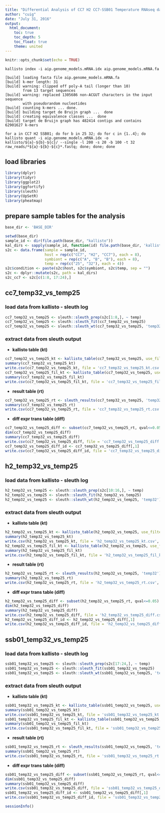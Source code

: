 ```yaml
---
title: "Differential Analysis of CC7 H2 CC7-SSB01 Temperature RNAseq data"
author: "cuig"
date: "July 31, 2016"
output:
  html_document:
    toc: true
    toc_depth: 5
    toc_float: true
    theme: united
---
```


```r
knitr::opts_chunk$set(echo = TRUE)
```


`kallisto index -i aip.genome_models.mRNA.idx aip.genome_models.mRNA.fa`

> 
```
[build] loading fasta file aip.genome_models.mRNA.fa
[build] k-mer length: 31
[build] warning: clipped off poly-A tail (longer than 10)
        from 13 target sequences
[build] warning: replaced 1305686 non-ACGUT characters in the input sequence
        with pseudorandom nucleotides
[build] counting k-mers ... done.
[build] building target de Bruijn graph ...  done
[build] creating equivalence classes ...  done
[build] target de Bruijn graph has 482414 contigs and contains 62901627 k-mers
```


```
for a in CC7 H2 SSB01; do for b in 25 32; do for c in {1..4}; do kallisto quant -i aip.genome_models.mRNA.idx -o kallisto/${a}-${b}-${c}/ --single -l 200 -s 20 -b 100 -t 32 raw_reads/*${a}-${b}-${c}*.fastq; done; done; done
```

## load libraries
```r
library(dplyr)
library(tidyr)
library(ggplot2)
library(ggfortify)
library(sleuth)
library(UpSetR)
library(pheatmap)
```

## prepare sample tables for the analysis
```r
base_dir <- 'BASE_DIR'

setwd(base_dir)
sample_id <- dir(file.path(base_dir, "kallisto"))
kal_dirs <- sapply(sample_id, function(id) file.path(base_dir, 'kallisto', id))
s2c <- data.frame(sample = sample_id, 
                  host = rep(c("CC7", "H2", "CC7"), each = 8), 
                  symbiont = rep(c("A", "B", "B"), each = 8),
                  temp = rep(c("25", "32"), each = 4))
s2c$condition <- paste(s2c$host, s2c$symbiont, s2c$temp, sep = "")
s2c <- dplyr::mutate(s2c, path = kal_dirs)
s2c_cc7 <- s2c[c(1:8, 17:24),]
```


## cc7_temp32_vs_temp25
### load data from kallisto - sleuth log
```r
cc7_temp32_vs_temp25 <- sleuth::sleuth_prep(s2c[1:8,], ~ temp)
cc7_temp32_vs_temp25 <- sleuth::sleuth_fit(cc7_temp32_vs_temp25)
cc7_temp32_vs_temp25 <- sleuth::sleuth_wt(cc7_temp32_vs_temp25, 'temp32')
```

### extract data from sleuth output
- **kallisto table (kt)**
```r
cc7_temp32_vs_temp25_kt <- kallisto_table(cc7_temp32_vs_temp25, use_filtered = FALSE, normalized = FALSE, include_covariates = FALSE)
summary(cc7_temp32_vs_temp25_kt)
write.csv(cc7_temp32_vs_temp25_kt, file = 'cc7_temp32_vs_temp25_kt.csv', row.names = FALSE)
cc7_temp32_vs_temp25_fil_kt <- kallisto_table(cc7_temp32_vs_temp25, use_filtered = TRUE, normalized = TRUE,include_covariates = FALSE)
summary(cc7_temp32_vs_temp25_fil_kt)
write.csv(cc7_temp32_vs_temp25_fil_kt, file = 'cc7_temp32_vs_temp25_fil_kt.csv', row.names = FALSE)
```

- **result table (rt)**
```r
cc7_temp32_vs_temp25_rt <- sleuth_results(cc7_temp32_vs_temp25, 'temp32')
summary(cc7_temp32_vs_temp25_rt)
write.csv(cc7_temp32_vs_temp25_rt, file = 'cc7_temp32_vs_temp25_rt.csv', row.names = FALSE)
```

- **diff expr trans table (diff)**
```r
cc7_temp32_vs_temp25_diff <- subset(cc7_temp32_vs_temp25_rt, qval<=0.05)
dim(cc7_temp32_vs_temp25_diff)
summary(cc7_temp32_vs_temp25_diff)
write.csv(cc7_temp32_vs_temp25_diff, file = 'cc7_temp32_vs_temp25_diff.csv', row.names = FALSE)
cc7_temp32_vs_temp25_diff_id <- cc7_temp32_vs_temp25_diff[,1]
write.csv(cc7_temp32_vs_temp25_diff_id, file = 'cc7_temp32_vs_temp25_diff_id.csv', row.names = FALSE)
```


## h2_temp32_vs_temp25
### load data from kallisto - sleuth log
```r
h2_temp32_vs_temp25 <- sleuth::sleuth_prep(s2c[10:16,], ~ temp)
h2_temp32_vs_temp25 <- sleuth::sleuth_fit(h2_temp32_vs_temp25)
h2_temp32_vs_temp25 <- sleuth::sleuth_wt(h2_temp32_vs_temp25, 'temp32')
```

### extract data from sleuth output
- **kallisto table (kt)**
```r
h2_temp32_vs_temp25_kt <- kallisto_table(h2_temp32_vs_temp25, use_filtered = FALSE, normalized = FALSE, include_covariates = FALSE)
summary(h2_temp32_vs_temp25_kt)
write.csv(h2_temp32_vs_temp25_kt, file = 'h2_temp32_vs_temp25_kt.csv', row.names = FALSE)
h2_temp32_vs_temp25_fil_kt <- kallisto_table(h2_temp32_vs_temp25, use_filtered = TRUE, normalized = TRUE,include_covariates = FALSE)
summary(h2_temp32_vs_temp25_fil_kt)
write.csv(h2_temp32_vs_temp25_fil_kt, file = 'h2_temp32_vs_temp25_fil_kt.csv', row.names = FALSE)
```

- **result table (rt)**
```r
h2_temp32_vs_temp25_rt <- sleuth_results(h2_temp32_vs_temp25, 'temp32')
summary(h2_temp32_vs_temp25_rt)
write.csv(h2_temp32_vs_temp25_rt, file = 'h2_temp32_vs_temp25_rt.csv', row.names = FALSE)
```

- **diff expr trans table (diff)**
```r
h2_temp32_vs_temp25_diff <- subset(h2_temp32_vs_temp25_rt, qval<=0.05)
dim(h2_temp32_vs_temp25_diff)
summary(h2_temp32_vs_temp25_diff)
write.csv(h2_temp32_vs_temp25_diff, file = 'h2_temp32_vs_temp25_diff.csv', row.names = FALSE)
h2_temp32_vs_temp25_diff_id <- h2_temp32_vs_temp25_diff[,1]
write.csv(h2_temp32_vs_temp25_diff_id, file = 'h2_temp32_vs_temp25_diff_id.csv', row.names = FALSE)
```


## ssb01_temp32_vs_temp25
### load data from kallisto - sleuth log
```r
ssb01_temp32_vs_temp25 <- sleuth::sleuth_prep(s2c[17:24,], ~ temp)
ssb01_temp32_vs_temp25 <- sleuth::sleuth_fit(ssb01_temp32_vs_temp25)
ssb01_temp32_vs_temp25 <- sleuth::sleuth_wt(ssb01_temp32_vs_temp25, 'temp32')
```

### extract data from sleuth output
- **kallisto table (kt)**
```r
ssb01_temp32_vs_temp25_kt <- kallisto_table(ssb01_temp32_vs_temp25, use_filtered = FALSE, normalized = FALSE, include_covariates = FALSE)
summary(ssb01_temp32_vs_temp25_kt)
write.csv(ssb01_temp32_vs_temp25_kt, file = 'ssb01_temp32_vs_temp25_kt.csv', row.names = FALSE)
ssb01_temp32_vs_temp25_fil_kt <- kallisto_table(ssb01_temp32_vs_temp25, use_filtered = TRUE, normalized = TRUE,include_covariates = FALSE)
summary(ssb01_temp32_vs_temp25_fil_kt)
write.csv(ssb01_temp32_vs_temp25_fil_kt, file = 'ssb01_temp32_vs_temp25_fil_kt.csv', row.names = FALSE)
```

- **result table (rt)**
```r
ssb01_temp32_vs_temp25_rt <- sleuth_results(ssb01_temp32_vs_temp25, 'temp32')
summary(ssb01_temp32_vs_temp25_rt)
write.csv(ssb01_temp32_vs_temp25_rt, file = 'ssb01_temp32_vs_temp25_rt.csv', row.names = FALSE)
```

- **diff expr trans table (diff)**
```r
ssb01_temp32_vs_temp25_diff <- subset(ssb01_temp32_vs_temp25_rt, qval<=0.05)
dim(ssb01_temp32_vs_temp25_diff)
summary(ssb01_temp32_vs_temp25_diff)
write.csv(ssb01_temp32_vs_temp25_diff, file = 'ssb01_temp32_vs_temp25_diff.csv', row.names = FALSE)
ssb01_temp32_vs_temp25_diff_id <- ssb01_temp32_vs_temp25_diff[,1]
write.csv(ssb01_temp32_vs_temp25_diff_id, file = 'ssb01_temp32_vs_temp25_diff_id.csv', row.names = FALSE)
```

```r
sessionInfo()
```
